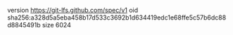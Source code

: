 version https://git-lfs.github.com/spec/v1
oid sha256:a328d5a5eba458b17d533c3692b1d634419edc1e68ffe5c57b6dc88d8845491b
size 6024
